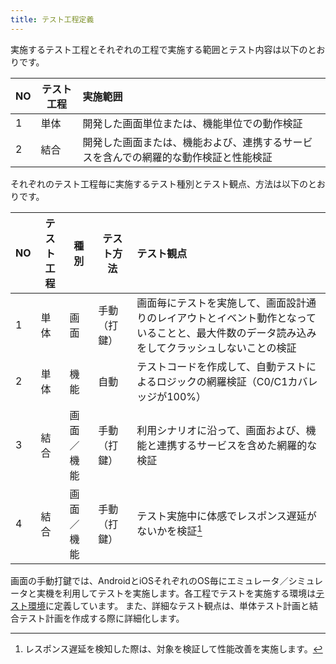 ```yaml
---
title: テスト工程定義
---
```


実施するテスト工程とそれぞれの工程で実施する範囲とテスト内容は以下のとおりです。

| NO | テスト工程 | 実施範囲 |
| --- | --- | :--- |
| 1 | 単体 | 開発した画面単位または、機能単位での動作検証 |
| 2 | 結合 | 開発した画面または、機能および、連携するサービスを含んでの網羅的な動作検証と性能検証 |

それぞれのテスト工程毎に実施するテスト種別とテスト観点、方法は以下のとおりです。

| NO | テスト工程 | 種別 | テスト方法 | テスト観点 |
| --- | --- | --- | --- | :--- |
| 1 | 単体 | 画面 | 手動（打鍵） | 画面毎にテストを実施して、画面設計通りのレイアウトとイベント動作となっていることと、最大件数のデータ読み込みをしてクラッシュしないことの検証 |
| 2 | 単体 | 機能 | 自動 | テストコードを作成して、自動テストによるロジックの網羅検証（C0/C1カバレッジが100%） |
| 3 | 結合 | 画面／機能 | 手動（打鍵） | 利用シナリオに沿って、画面および、機能と連携するサービスを含めた網羅的な検証 |
| 4 | 結合 | 画面／機能 | 手動（打鍵） | テスト実施中に体感でレスポンス遅延がないかを検証[^1] |

[^1]:レスポンス遅延を検知した際は、対象を検証して性能改善を実施します。

画面の手動打鍵では、AndroidとiOSそれぞれのOS毎にエミュレータ／シミュレータと実機を利用してテストを実施します。各工程でテストを実施する環境は[テスト環境](test-environment)に定義しています。
また、詳細なテスト観点は、単体テスト計画と結合テスト計画を作成する際に詳細化します。
